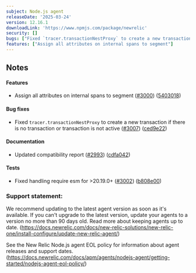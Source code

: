 ```yaml
---
subject: Node.js agent
releaseDate: '2025-03-24'
version: 12.16.1
downloadLink: 'https://www.npmjs.com/package/newrelic'
security: []
bugs: ["Fixed `tracer.transactionNestProxy` to create a new transaction if there is no transaction or transaction is not active"]
features: ["Assign all attributes on internal spans to segment"]
---
```


## Notes

#### Features

* Assign all attributes on internal spans to segment ([#3000](https://github.com/newrelic/node-newrelic/pull/3000)) ([5403018](https://github.com/newrelic/node-newrelic/commit/54030185ba5630099b76182a52c629276af4d93e))

#### Bug fixes

* Fixed `tracer.transactionNestProxy` to create a new transaction if there is no transaction or transaction is not active ([#3007](https://github.com/newrelic/node-newrelic/pull/3007)) ([ced9e22](https://github.com/newrelic/node-newrelic/commit/ced9e22a23ddeed860c1fd88f0afb10bb94343cb))

#### Documentation

* Updated compatibility report ([#2993](https://github.com/newrelic/node-newrelic/pull/2993)) ([cdfa042](https://github.com/newrelic/node-newrelic/commit/cdfa042325a7636e84a7b19a34874b20915dac63))

#### Tests

* Fixed handling require esm for >20.19.0+ ([#3002](https://github.com/newrelic/node-newrelic/pull/3002)) ([b808e00](https://github.com/newrelic/node-newrelic/commit/b808e00c399d3c924eeeb19f9c6b9fba4695a720))


### Support statement:

We recommend updating to the latest agent version as soon as it's available. If you can't upgrade to the latest version, update your agents to a version no more than 90 days old. Read more about keeping agents up to date. (https://docs.newrelic.com/docs/new-relic-solutions/new-relic-one/install-configure/update-new-relic-agent/)

See the New Relic Node.js agent EOL policy for information about agent releases and support dates. (https://docs.newrelic.com/docs/apm/agents/nodejs-agent/getting-started/nodejs-agent-eol-policy/)